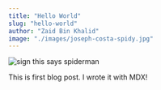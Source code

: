 ```yaml
---
title: "Hello World"
slug: "hello-world"
author: "Zaid Bin Khalid"
image: "./images/joseph-costa-spidy.jpg"
---
```

![sign this says spiderman](./images/joseph-costa-spidy.jpg)

This is first blog post. I wrote it with MDX!
